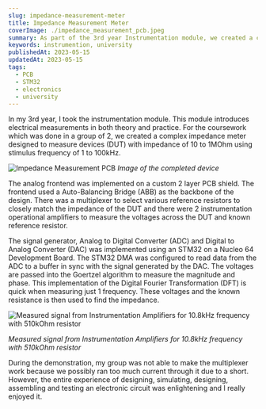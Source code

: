```yaml
---
slug: impedance-measurement-meter
title: Impedance Measurement Meter
coverImage: ./impedance_measurement_pcb.jpeg
summary: As part of the 3rd year Instrumentation module, we created a complex impedance meter designed to measure devices with impedance of 10 to 1MOhm using stimulus frequency of 1 to 100kHz. The digital part of the device was based on the STM32 and the analog frontend was a custom PCB shield.
keywords: instrumention, university
publishedAt: 2023-05-15
updatedAt: 2023-05-15
tags:
  - PCB
  - STM32
  - electronics
  - university
---
```


In my 3rd year, I took the instrumentation module. This module introduces electrical measurements in both theory and practice. For the coursework which was done in a group of 2, we created a complex impedance meter designed to measure devices (DUT) with impedance of 10 to 1MOhm using stimulus frequency of 1 to 100kHz. 

![Impedance Measurement PCB](./impedance_measurement_pcb.jpeg)
*Image of the completed device*

The analog frontend was implemented on a custom 2 layer PCB shield. The frontend used a Auto-Balancing Bridge (ABB) as the backbone of the design. There was a multiplexer to select various reference resistors to closely match the impedance of the DUT and there were 2 instrumentation operational amplifiers to measure the voltages across the DUT and known reference resistor. 

The signal generator, Analog to Digital Converter (ADC) and Digital to Analog Converter (DAC) was implemented using an STM32 on a Nucleo 64 Development Board. The STM32 DMA was configured to read data from the ADC to a buffer in sync with the signal generated by the DAC. The voltages are passed into the Goertzel algorithm to measure the magnitude and phase. This implementation of the Digital Fourier Transformation (DFT) is quick when measuring just 1 frequency. These voltages and the known resistance is then used to find the impedance.

![Measured signal from Instrumentation Amplifiers for 10.8kHz frequency with 510kOhm resistor](./waveform_10_8k_res.png)

*Measured signal from Instrumentation Amplifiers for 10.8kHz frequency with 510kOhm resistor*

During the demonstration, my group was not able to make the multiplexer work because we possibly ran too much current through it due to a short. However, the entire experience of designing, simulating, designing, assembling and testing an electronic circuit was enlightening and I really enjoyed it.
